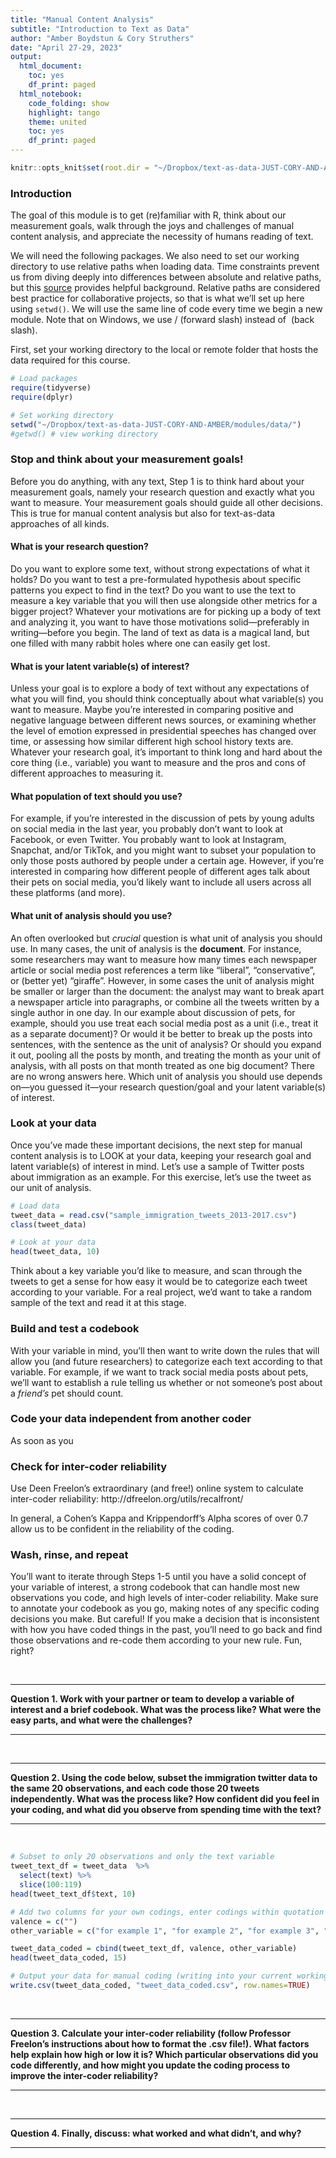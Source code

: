 ```yaml
---
title: "Manual Content Analysis"
subtitle: "Introduction to Text as Data"
author: "Amber Boydstun & Cory Struthers"
date: "April 27-29, 2023"
output:
  html_document:
    toc: yes
    df_print: paged
  html_notebook:
    code_folding: show
    highlight: tango
    theme: united
    toc: yes
    df_print: paged
---
```




```r
knitr::opts_knit$set(root.dir = "~/Dropbox/text-as-data-JUST-CORY-AND-AMBER/modules/data/")
```

### Introduction

The goal of this module is to get (re)familiar with R, think about our measurement goals, walk through the joys and challenges of manual content analysis, and appreciate the necessity of humans reading of text.

We will need the following packages. We also need to set our working directory to use relative paths when loading data. Time constraints prevent us from diving deeply into differences between absolute and relative paths, but this [source](https://www.r4epi.com/file-paths.html) provides helpful background. Relative paths are considered best practice for collaborative projects, so that is what we'll set up here using `setwd()`. We will use the same line of code every time we begin a new module. Note that on Windows, we use / (forward slash) instead of \ (back slash).

First, set your working directory to the local or remote folder that hosts the data required for this course.

```r

# Load packages
require(tidyverse)
require(dplyr)

# Set working directory
setwd("~/Dropbox/text-as-data-JUST-CORY-AND-AMBER/modules/data/")
#getwd() # view working directory

```

### Stop and think about your measurement goals!

Before you do anything, with any text, Step 1 is to think hard about your measurement goals, namely your research question and exactly what you want to measure. Your measurement goals should guide all other decisions. This is true for manual content analysis but also for text-as-data approaches of all kinds.

#### What is your research question?

Do you want to explore some text, without strong expectations of what it holds? Do you want to test a pre-formulated hypothesis about specific patterns you expect to find in the text? Do you want to use the text to measure a key variable that you will then use alongside other metrics for a bigger project? Whatever your motivations are for picking up a body of text and analyzing it, you want to have those motivations solid---preferably in writing---before you begin. The land of text as data is a magical land, but one filled with many rabbit holes where one can easily get lost.

#### What is your latent variable(s) of interest?

Unless your goal is to explore a body of text without any expectations of what you will find, you should think conceptually about what variable(s) you want to measure. Maybe you're interested in comparing positive and negative language between different news sources, or examining whether the level of emotion expressed in presidential speeches has changed over time, or assessing how similar different high school history texts are. Whatever your research goal, it's important to think long and hard about the core thing (i.e., variable) you want to measure and the pros and cons of different approaches to measuring it.

#### What population of text should you use?

For example, if you're interested in the discussion of pets by young adults on social media in the last year, you probably don't want to look at Facebook, or even Twitter. You probably want to look at Instagram, Snapchat, and/or TikTok, and you might want to subset your population to only those posts authored by people under a certain age. However, if you're interested in comparing how different people of different ages talk about their pets on social media, you'd likely want to include all users across all these platforms (and more).

#### What unit of analysis should you use?

An often overlooked but *crucial* question is what unit of analysis you should use. In many cases, the unit of analysis is the **document**. For instance, some researchers may want to measure how many times each newspaper article or social media post references a term like "liberal", "conservative", or (better yet) "giraffe". However, in some cases the unit of analysis might be smaller or larger than the document: the analyst may want to break apart a newspaper article into paragraphs, or combine all the tweets written by a single author in one day. In our example about discussion of pets, for example, should you use treat each social media post as a unit (i.e., treat it as a separate document)? Or would it be better to break up the posts into sentences, with the sentence as the unit of analysis? Or should you expand it out, pooling all the posts by month, and treating the month as your unit of analysis, with all posts on that month treated as one big document? There are no wrong answers here. Which unit of analysis you should use depends on---you guessed it---your research question/goal and your latent variable(s) of interest.

### Look at your data

Once you've made these important decisions, the next step for manual content analysis is to LOOK at your data, keeping your research goal and latent variable(s) of interest in mind. Let's use a sample of Twitter posts about immigration as an example. For this exercise, let's use the tweet as our unit of analysis.

``` r

# Load data
tweet_data = read.csv("sample_immigration_tweets_2013-2017.csv")
class(tweet_data)

# Look at your data
head(tweet_data, 10)

```

Think about a key variable you'd like to measure, and scan through the tweets to get a sense for how easy it would be to categorize each tweet according to your variable. For a real project, we'd want to take a random sample of the text and read it at this stage.

### Build and test a codebook

With your variable in mind, you'll then want to write down the rules that will allow you (and future researchers) to categorize each text according to that variable. For example, if we want to track social media posts about pets, we'll want to establish a rule telling us whether or not someone's post about a *friend's* pet should count.

### Code your data independent from another coder

As soon as you

### Check for inter-coder reliability

Use Deen Freelon's extraordinary (and free!) online system to calculate inter-coder reliability:
http://dfreelon.org/utils/recalfront/

In general, a Cohen's Kappa and Krippendorff's Alpha scores of over 0.7 allow us to be confident in the reliability of the coding.

### Wash, rinse, and repeat

You'll want to iterate through Steps 1-5 until you have a solid concept of your variable of interest, a strong codebook that can handle most new observations you code, and high levels of inter-coder reliability. Make sure to annotate your codebook as you go, making notes of any specific coding decisions you make. But careful! If you make a decision that is inconsistent with how you have coded things in the past, you'll need to go back and find those observations and re-code them according to your new rule. Fun, right?


\

---

**Question 1. Work with your partner or team to develop a variable of interest and a brief codebook. What was the process like? What were the easy parts, and what were the challenges?** 

---

\

---

**Question 2. Using the code below, subset the immigration twitter data to the same 20 observations, and each code those 20 tweets independently. What was the process like? How confident did you feel in your coding, and what did you observe from spending time with the text?**

---

\

``` r

# Subset to only 20 observations and only the text variable
tweet_text_df = tweet_data  %>%
  select(text) %>%
  slice(100:119)
head(tweet_text_df$text, 10)

# Add two columns for your own codings, enter codings within quotation marks like the example
valence = c("")
other_variable = c("for example 1", "for example 2", "for example 3", "repeat 20 times")

tweet_data_coded = cbind(tweet_text_df, valence, other_variable)
head(tweet_data_coded, 15)

# Output your data for manual coding (writing into your current working directory folder)
write.csv(tweet_data_coded, "tweet_data_coded.csv", row.names=TRUE)

```

\

---

**Question 3. Calculate your inter-coder reliability (follow Professor Freelon's instructions about how to format the .csv file!). What factors help explain how high or low it is? Which particular observations did you code differently, and how might you update the coding process to improve the inter-coder reliability?**

---

\

---

**Question 4. Finally, discuss: what worked and what didn't, and why?**

---

\




